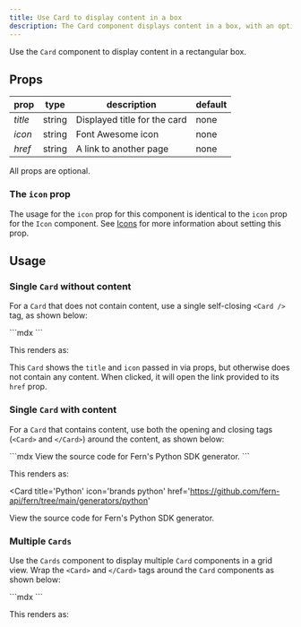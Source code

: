 ```yaml
---
title: Use Card to display content in a box
description: The Card component displays content in a box, with an optional title, icon, href (link), and content. Create a grid of boxes using the Cards component. 
---
```


Use the `Card` component to display content in a rectangular box.

## Props

| prop          | type    | description                   | default  |
|---------------|---------|-------------------------------|----------|
| *title*       | string  | Displayed title for the card  | none     |
| *icon*        | string  | Font Awesome icon             | none     |
| *href*        | string  | A link to another page        | none     |

All props are optional.

### The `icon` prop
The usage for the `icon` prop for this component is identical to the `icon` prop for the `Icon` component. See [Icons](/fern-docs/content/components/icons#set-icon-and-style) for more information about setting this prop.

## Usage

### Single `Card` without content

For a `Card` that does not contain content, use a single self-closing `<Card />` tag, as shown below:

<CodeBlock title='Single card without content'>
```mdx
<Card 
  title='Python'
  icon='brands python'
  href='https://github.com/fern-api/fern/tree/main/generators/python'
/>
```
</CodeBlock>

This renders as:

<Card
  title='Python'
  icon='brands python'
  href='https://github.com/fern-api/fern/tree/main/generators/python'
/>

This `Card` shows the `title` and `icon` passed in via props, but otherwise does not contain any content. When clicked, it will open the link provided to its `href` prop. 

### Single `Card` with content

For a `Card` that contains content, use both the opening and closing tags (`<Card>` and `</Card>`) around the content, as shown below:

<CodeBlock title='Single card with content'>
```mdx
<Card 
  title='Python'
  icon='brands python'
  href='https://github.com/fern-api/fern/tree/main/generators/python'
>
  View the source code for Fern's Python SDK generator.
</Card>
```
</CodeBlock>

This renders as:

<Card 
  title='Python'
  icon='brands python'
  href='https://github.com/fern-api/fern/tree/main/generators/python'
>
  View the source code for Fern's Python SDK generator.
</Card>

### Multiple `Cards` 

Use the `Cards` component to display multiple `Card` components in a grid view. Wrap the `<Card>` and `</Card>` tags around the `Card` components as shown below:

<CodeBlock title='The Cards component'>
```mdx
<Cards>
  <Card
      title='Python'
      icon='brands python'
      href='https://github.com/fern-api/fern/tree/main/generators/python'
  />
  <Card
      title='Java'
      icon='brands java'
      href='https://github.com/fern-api/fern/tree/main/generators/java'
  />
  <Card
      title='Go'
      icon='brands golang'
      href='https://github.com/fern-api/fern/tree/main/generators/go'
  />
</Cards>
```
</CodeBlock>

This renders as:

<Cards>
  <Card
      title='Python'
      icon='brands python'
      href='https://github.com/fern-api/fern/tree/main/generators/python'
  />
  <Card
      title='Java'
      icon='brands java'
      href='https://github.com/fern-api/fern/tree/main/generators/java'
  />
  <Card
      title='Go'
      icon='brands golang'
      href='https://github.com/fern-api/fern/tree/main/generators/go'
  />
</Cards>